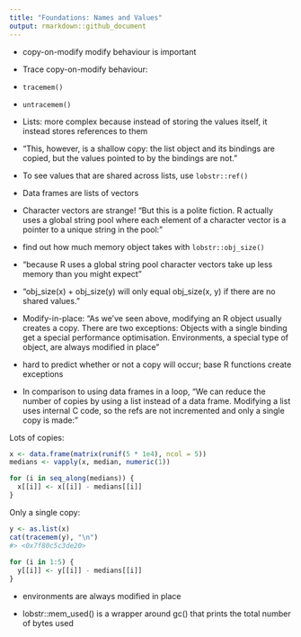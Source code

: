 ```yaml
---
title: "Foundations: Names and Values"
output: rmarkdown::github_document
---
```


- copy-on-modify modify behaviour is important

- Trace copy-on-modify behaviour: 
- `tracemem()`
- `untracemem()`

- Lists: more complex because instead of storing the values itself, it instead stores references to them

- "This, however, is a shallow copy: the list object and its bindings are copied, but the values pointed to by the bindings are not."

- To see values that are shared across lists, use `lobstr::ref()`

- Data frames are lists of vectors

- Character vectors are strange! "But this is a polite fiction. R actually uses a global string pool where each element of a character vector is a pointer to a unique string in the pool:"

- find out how much memory object takes with `lobstr::obj_size()`

- "because R uses a global string pool character vectors take up less memory than you might expect"

- "obj_size(x) + obj_size(y) will only equal obj_size(x, y) if there are no shared values."

- Modify-in-place: "As we’ve seen above, modifying an R object usually creates a copy. There are two exceptions: 
Objects with a single binding get a special performance optimisation.
Environments, a special type of object, are always modified in place"

- hard to predict whether or not a copy will occur; base R functions create exceptions

- In comparison to using data frames in a loop, "We can reduce the number of copies by using a list instead of a data frame. Modifying a list uses internal C code, so the refs are not incremented and only a single copy is made:"

Lots of copies:

```r
x <- data.frame(matrix(runif(5 * 1e4), ncol = 5))
medians <- vapply(x, median, numeric(1))

for (i in seq_along(medians)) {
  x[[i]] <- x[[i]] - medians[[i]]
}
```

Only a single copy:

```r
y <- as.list(x)
cat(tracemem(y), "\n")
#> <0x7f80c5c3de20>
  
for (i in 1:5) {
  y[[i]] <- y[[i]] - medians[[i]]
}
```

- environments are always modified in place

- lobstr::mem_used() is a wrapper around gc() that prints the total number of bytes used
